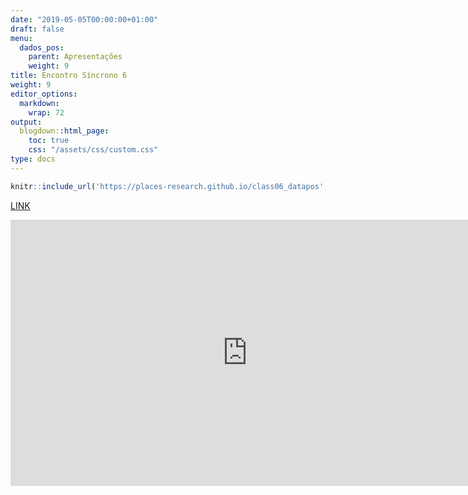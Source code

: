 ---
date: "2019-05-05T00:00:00+01:00"
draft: false
menu:
  dados_pos:
    parent: Apresentações
    weight: 9
title: Encontro Síncrono 6
weight: 9
editor_options: 
  markdown: 
    wrap: 72
output: 
  blogdown::html_page:
    toc: true
    css: "/assets/css/custom.css"
type: docs
---


```{r echo=FALSE, message=FALSE, warning=FALSE}
knitr::include_url('https://places-research.github.io/class06_datapos', height = "400px")
```

[LINK](https://places-research.github.io/class06_datapos)


<iframe width="757" height="426" src="https://www.youtube.com/embed/9VANgxASWeU" frameborder="0" allow="accelerometer; autoplay; clipboard-write; encrypted-media; gyroscope; picture-in-picture" allowfullscreen></iframe>
